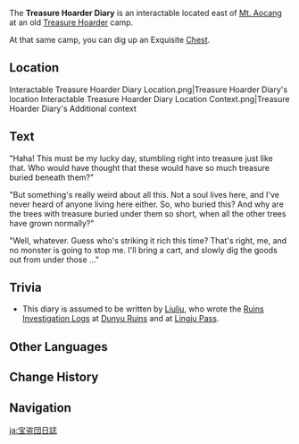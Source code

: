 {{Terminology Infobox
|image        = Sign Treasure Hoarder Diary.png
|type         = Notable Interactables
|region       = Liyue
|area         = Minlin
|subarea      = Mt. Aocang
}}
The '''Treasure Hoarder Diary''' is an interactable located east of [[Mt. Aocang]] at an old [[Treasure Hoarder]] camp.

At that same camp, you can dig up an Exquisite [[Chest]].

==Location==
<gallery>
Interactable Treasure Hoarder Diary Location.png|Treasure Hoarder Diary's location
Interactable Treasure Hoarder Diary Location Context.png|Treasure Hoarder Diary's Additional context
</gallery>

==Text==
"Haha! This must be my lucky day, stumbling right into treasure just like that. Who would have thought that these {{Color|buzzword|squat little trees with the red leaves}} would have so much treasure buried beneath them?"

"But something's really weird about all this. Not a soul lives here, and I've never heard of anyone living here either. So, who buried this? And why are the trees with treasure buried under them so short, when all the other trees have grown normally?"

"Well, whatever. Guess who's striking it rich this time? That's right, me, and no monster is going to stop me. I'll bring a cart, and slowly dig the goods out from under those {{Color|buzzword|short, red-leaved trees}}..."

==Trivia==
* This diary is assumed to be written by [[Liuliu]], who wrote the [[Ruins Investigation Logs]] at [[Dunyu Ruins]] and at [[Lingju Pass]].

==Other Languages==
{{Other Languages|default_hidden = 1
|en      = Treasure Hoarder Diary
|zhs     = 盗宝团日志
|zhs_rm  = Dàobǎo-tuán Rìzhì
|zht     = 盜寶團日誌
|zht_rm  = Dàobǎo-tuán Rìzhì
|ja      = 宝盗団日誌
|ja_rm   = Houtou-dan Nisshi
|ko      = 보물 사냥단의 일지
|ko_rm   = Bomul Sanyang-dan-ui Ilji
|es      = Diario de un Ladrón de Tesoros
|fr      = Journal d'un Pilleur
|ru      = Дневник Похитителей сокровищ
|th      = บันทึกกองโจรล่าสมบัติ
|th_rm   = Banthuek Kong Chon La Sombat
|vi      = Nhật Ký Đạo Bảo Đoàn
|de      = Schatzräubertagebuch
|id      = Buku Harian Treasure Hoarder
|pt      = Diário do Ladrão de Tesouro
|tr      = Hazine Avcısı Günlüğü
|it      = Diario di un Cacciatore di tesori
}}

==Change History==
{{Change History|1.0}}

==Navigation==
{{PoI Navbox}}

[[ja:宝盗団日誌]]